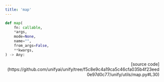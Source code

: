 ```yaml
---
title: 'map'
---
```


```python
def map(
    fn: callable,
    *args,
    mode=None,
    name="",
    from_args=False,
    **kwargs,
) -> Any:
```

<p align="right">[source code](https://github.com/unifyai/unify/tree/f5c8e9c4a19ca5c46cfa035b4f23eed0e97d0c77/unify/utils/map.py#L30)</p>

